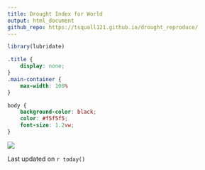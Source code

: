 ```yaml
---
title: Drought Index for World
output: html_document
github_repo: https://tsquall121.github.io/drought_reproduce/
---
```


```r
library(lubridate)
```

```css
.title {
    display: none;
}
.main-container {
    max-width: 100%
}

body {
    background-color: black;
    color: #f5f5f5;
    font-size: 1.2vw;
}
```

![](visuals/world_drought.png)

Last updated on `r today()`
